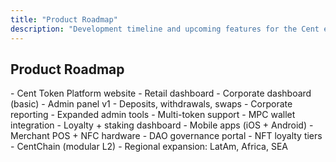 ```yaml
---
title: "Product Roadmap"
description: "Development timeline and upcoming features for the Cent ecosystem"
---
```


## Product Roadmap

<Steps>
  <Step title="Q4 2025 (Phase 1)">
    - Cent Token Platform website
    - Retail dashboard
    - Corporate dashboard (basic)
    - Admin panel v1
  </Step>

  <Step title="Q1 2026 (Phase 2)">
    - Deposits, withdrawals, swaps
    - Corporate reporting
    - Expanded admin tools
  </Step>

  <Step title="Q2 2026">
    - Multi-token support
    - MPC wallet integration
    - Loyalty + staking dashboard
  </Step>

  <Step title="Q3 2026">
    - Mobile apps (iOS + Android)
    - Merchant POS + NFC hardware
  </Step>

  <Step title="2027+">
    - DAO governance portal
    - NFT loyalty tiers
    - CentChain (modular L2)
    - Regional expansion: LatAm, Africa, SEA
  </Step>
</Steps>